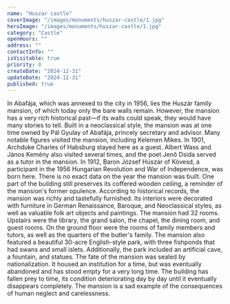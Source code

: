 ```yaml
---
name: "Huszar castle"
coverImage: "/images/monuments/huszar-castle/1.jpg"
heroImage: "/images/monuments/huszar-castle/1.jpg"
category: "Castle"
openHours: ""
address: ""
contactInfo: ""
isVisitable: true
priority: 0
createDate: "2024-12-31"
updateDate: "2024-12-31"
published: true
---
```


<ContentTextBlock>
In Abafája, which was annexed to the city in 1956, lies the Huszár family mansion, of which today only the bare walls remain. However, the mansion has a very rich historical past—if its walls could speak, they would have many stories to tell. Built in a neoclassical style, the mansion was at one time owned by Pál Gyulay of Abafája, princely secretary and advisor. Many notable figures visited the mansion, including Kelemen Mikes. In 1901, Archduke Charles of Habsburg stayed here as a guest. Albert Wass and János Kemény also visited several times, and the poet Jenő Dsida served as a tutor in the mansion. In 1912, Baron József Húszár of Kövesd, a participant in the 1956 Hungarian Revolution and War of Independence, was born here.
</ContentTextBlock>
<ContentTextBlock>
There is no exact data on the year the mansion was built. One part of the building still preserves its coffered wooden ceiling, a reminder of the mansion's former opulence. According to historical records, the mansion was richly and tastefully furnished. Its interiors were decorated with furniture in German Renaissance, Baroque, and Neoclassical styles, as well as valuable folk art objects and paintings. The mansion had 32 rooms. Upstairs were the library, the grand salon, the chapel, the dining room, and guest rooms. On the ground floor were the rooms of family members and tutors, as well as the quarters of the butler's family. The mansion also featured a beautiful 30-acre English-style park, with three fishponds that had swans and small islets. Additionally, the park included an artificial cave, a fountain, and statues.
</ContentTextBlock>
<ContentTextBlock>
The fate of the mansion was sealed by nationalization. It housed an institution for a time, but was eventually abandoned and has stood empty for a very long time. The building has fallen prey to time, its condition deteriorating day by day until it eventually disappears completely. The mansion is a sad example of the consequences of human neglect and carelessness.
</ContentTextBlock>